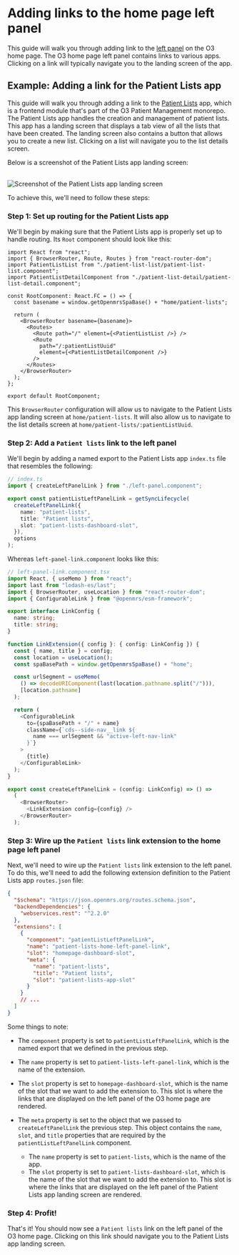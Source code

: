 
# Adding links to the home page left panel

This guide will walk you through adding link to the [left panel](https://zeroheight.com/23a080e38/p/796c6a-left-panel) on the O3 home page. The O3 home page left panel contains links to various apps. Clicking on a link will typically navigate you to the landing screen of the app.

## Example: Adding a link for the Patient Lists app

This guide will walk you through adding a link to the [Patient Lists](https://github.com/openmrs/openmrs-esm-patient-management/tree/main/packages/esm-patient-list-app) app, which is a frontend module that's part of the O3 Patient Management monorepo. The Patient Lists app handles the creation and management of patient lists. This app has a landing screen that displays a tab view of all the lists that have been created. The landing screen also contains a button that allows you to create a new list. Clicking on a list will navigate you to the list details screen.

Below is a screenshot of the Patient Lists app landing screen:

<br />
<Image
  src="/patient-lists-app.png"
  alt="Screenshot of the Patient Lists app landing screen"
  width={1000}
  height={1000}
/>
<br />

To achieve this, we'll need to follow these steps:

<Steps>

### Step 1: Set up routing for the Patient Lists app

We'll begin by making sure that the Patient Lists app is properly set up to handle routing. Its `Root` component should look like this:

```tsx copy
import React from "react";
import { BrowserRouter, Route, Routes } from "react-router-dom";
import PatientListList from "./patient-list-list/patient-list-list.component";
import PatientListDetailComponent from "./patient-list-detail/patient-list-detail.component";

const RootComponent: React.FC = () => {
  const basename = window.getOpenmrsSpaBase() + "home/patient-lists";

  return (
    <BrowserRouter basename={basename}>
      <Routes>
        <Route path="/" element={<PatientListList />} />
        <Route
          path="/:patientListUuid"
          element={<PatientListDetailComponent />}
        />
      </Routes>
    </BrowserRouter>
  );
};

export default RootComponent;
```

This `BrowserRouter` configuration will allow us to navigate to the Patient Lists app landing screen at `home/patient-lists`. It will also allow us to navigate to the list details screen at `home/patient-lists/:patientListUuid`.

### Step 2: Add a `Patient lists` link to the left panel

We'll begin by adding a named export to the Patient Lists app `index.ts` file that resembles the following:

```ts copy {4-7}
// index.ts
import { createLeftPanelLink } from "./left-panel.component";

export const patientListLeftPanelLink = getSyncLifecycle(
  createLeftPanelLink({
    name: "patient-lists",
    title: "Patient lists",
    slot: "patient-lists-dashboard-slot",
  }),
  options
);
```

Whereas `left-panel-link.component` looks like this:

```ts copy
// left-panel-link.component.tsx
import React, { useMemo } from "react";
import last from "lodash-es/last";
import { BrowserRouter, useLocation } from "react-router-dom";
import { ConfigurableLink } from "@openmrs/esm-framework";

export interface LinkConfig {
  name: string;
  title: string;
}

function LinkExtension({ config }: { config: LinkConfig }) {
  const { name, title } = config;
  const location = useLocation();
  const spaBasePath = window.getOpenmrsSpaBase() + "home";

  const urlSegment = useMemo(
    () => decodeURIComponent(last(location.pathname.split("/"))),
    [location.pathname]
  );

  return (
    <ConfigurableLink
      to={spaBasePath + "/" + name}
      className={`cds--side-nav__link ${
        name === urlSegment && "active-left-nav-link"
      }`}
    >
      {title}
    </ConfigurableLink>
  );
}

export const createLeftPanelLink = (config: LinkConfig) => () =>
  (
    <BrowserRouter>
      <LinkExtension config={config} />
    </BrowserRouter>
  );
```

### Step 3: Wire up the `Patient lists` link extension to the home page left panel

Next, we'll need to wire up the `Patient lists` link extension to the left panel. To do this, we'll need to add the following extension definition to the Patient Lists app `routes.json` file:

```json copy
{
  "$schema": "https://json.openmrs.org/routes.schema.json",
  "backendDependencies": {
    "webservices.rest": "^2.2.0"
  },
  "extensions": [
    {
      "component": "patientListLeftPanelLink",
      "name": "patient-lists-home-left-panel-link",
      "slot": "homepage-dashboard-slot",
      "meta": {
        "name": "patient-lists",
        "title": "Patient lists",
        "slot": "patient-lists-app-slot"
      }
    }
    // ...
  ]
}
```

Some things to note:

- The `component` property is set to `patientListLeftPanelLink`, which is the named export that we defined in the previous step.
- The `name` property is set to `patient-lists-left-panel-link`, which is the name of the extension.
- The `slot` property is set to `homepage-dashboard-slot`, which is the name of the slot that we want to add the extension to. This slot is where the links that are displayed on the left panel of the O3 home page are rendered.
- The `meta` property is set to the object that we passed to `createLeftPanelLink` the previous step. This object contains the `name`, `slot`, and `title` properties that are required by the `patientListLeftPanelLink` component.

  - The `name` property is set to `patient-lists`, which is the name of the app.
  - The `slot` property is set to `patient-lists-dashboard-slot`, which is the name of the slot that we want to add the extension to. This slot is where the links that are displayed on the left panel of the Patient Lists app landing screen are rendered.

### Step 4: Profit!

That's it! You should now see a `Patient lists` link on the left panel of the O3 home page. Clicking on this link should navigate you to the Patient Lists app landing screen.

</Steps>
